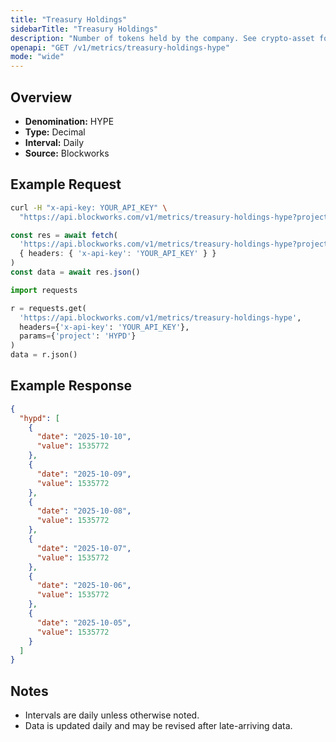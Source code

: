 ```yaml
---
title: "Treasury Holdings"
sidebarTitle: "Treasury Holdings"
description: "Number of tokens held by the company. See crypto-asset for asset indicator"
openapi: "GET /v1/metrics/treasury-holdings-hype"
mode: "wide"
---
```


## Overview

- **Denomination:** HYPE
- **Type:** Decimal
- **Interval:** Daily
- **Source:** Blockworks

## Example Request

<CodeGroup>

```bash cURL
curl -H "x-api-key: YOUR_API_KEY" \
  "https://api.blockworks.com/v1/metrics/treasury-holdings-hype?project=HYPD"
```

```typescript TypeScript
const res = await fetch(
  'https://api.blockworks.com/v1/metrics/treasury-holdings-hype?project=HYPD',
  { headers: { 'x-api-key': 'YOUR_API_KEY' } }
)
const data = await res.json()
```

```python Python
import requests

r = requests.get(
  'https://api.blockworks.com/v1/metrics/treasury-holdings-hype',
  headers={'x-api-key': 'YOUR_API_KEY'},
  params={'project': 'HYPD'}
)
data = r.json()
```

</CodeGroup>

## Example Response

```json
{
  "hypd": [
    {
      "date": "2025-10-10",
      "value": 1535772
    },
    {
      "date": "2025-10-09",
      "value": 1535772
    },
    {
      "date": "2025-10-08",
      "value": 1535772
    },
    {
      "date": "2025-10-07",
      "value": 1535772
    },
    {
      "date": "2025-10-06",
      "value": 1535772
    },
    {
      "date": "2025-10-05",
      "value": 1535772
    }
  ]
}
```

## Notes
- Intervals are daily unless otherwise noted.
- Data is updated daily and may be revised after late-arriving data.
